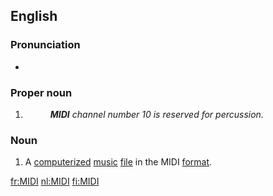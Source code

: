 {{also|Midi|midi}}
{{wikipedia}}
==English==

===Pronunciation===
* {{IPA|/ˈmɪdi/|lang=en}}

===Proper noun===
{{en-proper noun}}

# {{abbreviation of|{{w|Musical Instrument Digital Interface}}|lang=en}}
#: '''''MIDI''' channel number 10 is reserved for percussion.''

===Noun===
{{en-noun}}

# {{lb|en|informal}} A [[computerized]] [[music]] [[file]] in the MIDI [[format]].

[[fr:MIDI]]
[[nl:MIDI]]
[[fi:MIDI]]